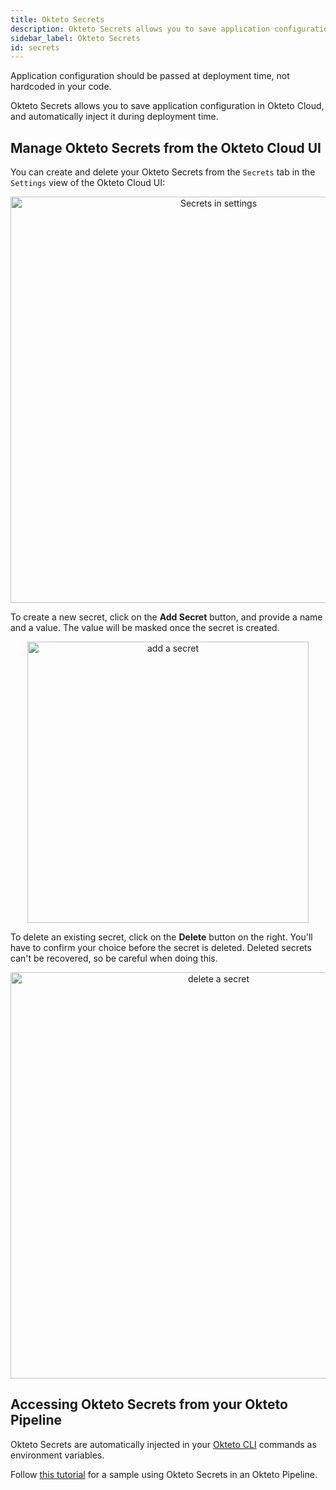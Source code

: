 ```yaml
---
title: Okteto Secrets
description: Okteto Secrets allows you to save application configuration in Okteto Cloud, and automatically inject them during deployment time
sidebar_label: Okteto Secrets
id: secrets
---
```



Application configuration should be passed at deployment time, not hardcoded in your code.

Okteto Secrets allows you to save application configuration in Okteto Cloud, and automatically inject it during deployment time.

## Manage Okteto Secrets from the Okteto Cloud UI

You can create and delete your Okteto Secrets from the `Secrets` tab in the `Settings` view of the Okteto Cloud UI:

<p align="center">
  <Image
    src={require("@site/static/img/secrets.png").default}
    alt="Secrets in settings"
    width="650"
  />
</p>

To create a new secret, click on the **Add Secret** button, and provide a name and a value. The value will be masked once the secret is created.

<p align="center">
  <Image
    src={require("@site/static/img/add-secret.png").default}
    alt="add a secret"
    width="450"
  />
</p>

To delete an existing secret, click on the **Delete** button on the right. You'll have to confirm your choice before the secret is deleted. Deleted secrets can't be recovered, so be careful when doing this.

<p align="center">
  <Image
    src={require("@site/static/img/delete-secret.png").default}
    alt="delete a secret"
    width="650"
  />
</p>

## Accessing Okteto Secrets from your Okteto Pipeline

Okteto Secrets are automatically injected in your [Okteto CLI](cloud/okteto-cli.mdx) commands as environment variables.

Follow [this tutorial](https://github.com/okteto/pipeline-with-generated-secrets) for a sample using Okteto Secrets in an Okteto Pipeline.
